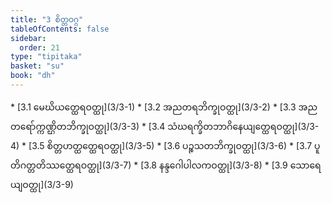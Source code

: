 ```yaml
---
title: "3 စိတ္တဝဂ္ဂ"
tableOfContents: false
sidebar:
  order: 21
type: "tipitaka"
basket: "su"
book: "dh"
---
```



<DynamicBreadcrumb />



<TableOfContents book="dh" section="3">
* [3.1 မေဃိယတ္ထေရဝတ္ထု](3/3-1)
* [3.2 အညတရဘိက္ခုဝတ္ထု](3/3-2)
* [3.3 အညတရော်က္ကဏ္ဌိတဘိက္ခုဝတ္ထု](3/3-3)
* [3.4 သံဃရက္ခိတဘာဂိနေယျတ္ထေရဝတ္ထု](3/3-4)
* [3.5 စိတ္တဟတ္ထတ္ထေရဝတ္ထု](3/3-5)
* [3.6 ပဉ္စသတဘိက္ခုဝတ္ထု](3/3-6)
* [3.7 ပူတိဂတ္တတိဿတ္ထေရဝတ္ထု](3/3-7)
* [3.8 နန္ဒဂေါပါလကဝတ္ထု](3/3-8)
* [3.9 သောရေယျဝတ္ထု](3/3-9)
</TableOfContents>